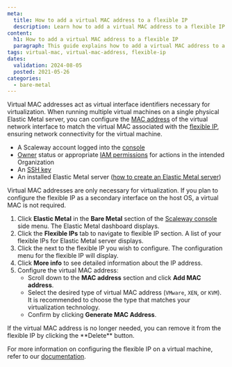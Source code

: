 ```yaml
---
meta:
  title: How to add a virtual MAC address to a flexible IP
  description: Learn how to add a virtual MAC address to a flexible IP for Scaleway Elastic Metal servers.
content:
  h1: How to add a virtual MAC address to a flexible IP
  paragraph: This guide explains how to add a virtual MAC address to a flexible IP for Scaleway Elastic Metal servers.
tags: virtual-mac, virtual-mac-address, flexible-ip
dates:
  validation: 2024-08-05
  posted: 2021-05-26
categories:
  - bare-metal
---
```


Virtual MAC addresses act as virtual interface identifiers necessary for virtualization. When running multiple virtual machines on a single physical Elastic Metal server, you can configure the [MAC address](https://en.wikipedia.org/wiki/MAC_address) of the virtual network interface to match the virtual MAC associated with the [flexible IP](/bare-metal/elastic-metal/concepts/#flexible-ip), ensuring network connectivity for the virtual machine.

<Macro id="requirements" />

- A Scaleway account logged into the [console](https://console.scaleway.com)
- [Owner](/identity-and-access-management/iam/concepts/#owner) status or appropriate [IAM permissions](/identity-and-access-management/iam/concepts/#permission) for actions in the intended Organization
- An [SSH key](/identity-and-access-management/organizations-and-projects/how-to/create-ssh-key/)
- An installed Elastic Metal server ([how to create an Elastic Metal server](/bare-metal/elastic-metal/quickstart/#how-to-create-an-elastic-metal-server))

<Message type="tip">
  Virtual MAC addresses are only necessary for virtualization. If you plan to configure the flexible IP as a secondary interface on the host OS, a virtual MAC is not required.
</Message>

1. Click **Elastic Metal** in the **Bare Metal** section of the [Scaleway console](https://console.scaleway.com) side menu. The Elastic Metal dashboard displays.
2. Click the **Flexible IPs** tab to navigate to flexible IP section. A list of your flexible IPs for Elastic Metal server displays.
3. Click the <Icon name="more" /> next to the flexible IP you wish to configure. The configuration menu for the flexible IP will display.
4. Click **More info** to see detailed information about the IP address.
5. Configure the virtual MAC address:
   - Scroll down to the **MAC address** section and click **Add MAC address**.
   - Select the desired type of virtual MAC address (`VMware`, `XEN`, or `KVM`). It is recommended to choose the type that matches your virtualization technology.
   - Confirm by clicking **Generate MAC Address**.

<Message type="tip">
  If the virtual MAC address is no longer needed, you can remove it from the flexible IP by clicking the **Delete** button.
</Message>

For more information on configuring the flexible IP on a virtual machine, refer to our [documentation](/bare-metal/elastic-metal/how-to/configure-flexible-ip/).